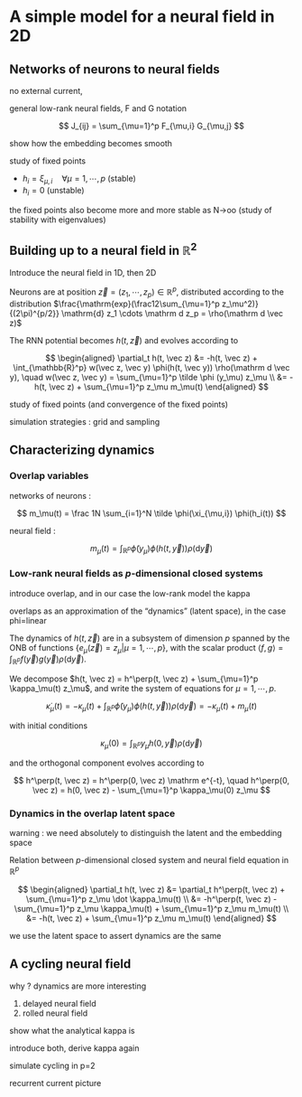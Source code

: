 # A simple model for a neural field in 2D

## Networks of neurons to neural fields

no external current, 

general low-rank neural fields, F and G notation

$$
J_{ij} = \sum_{\mu=1}^p F_{\mu,i} G_{\mu,j}
$$

show how the embedding becomes smooth

study of fixed points

- $h_i = \xi_{\mu,i} \quad \forall \mu = 1,\cdots,p$ (stable)
- $h_i=0$ (unstable)

the fixed points also become more and more stable as N->oo (study of stability with eigenvalues)

## Building up to a neural field in $\mathbb R^2$

Introduce the neural field in 1D, then 2D

Neurons are at position $\vec z = (z_1, \cdots, z_p) \in \mathbb{R}^p$, distributed according to the distribution $\frac{\mathrm{exp}(\frac12\sum_{\mu=1}^p z_\mu^2)}{(2\pi)^{p/2}} \mathrm{d} z_1 \cdots \mathrm d z_p = \rho(\mathrm d \vec z)$

The RNN potential becomes $h(t, \vec z)$ and evolves according to

$$
\begin{aligned}
\partial_t h(t, \vec z) &= -h(t, \vec z) + \int_{\mathbb{R}^p} w(\vec z, \vec y) \phi(h(t, \vec y)) \rho(\mathrm d \vec y),
\quad
w(\vec z, \vec y) = \sum_{\mu=1}^p \tilde \phi (y_\mu) z_\mu \\
&= -h(t, \vec z) + \sum_{\mu=1}^p z_\mu m_\mu(t)
\end{aligned}
$$

study of fixed points (and convergence of the fixed points)

simulation strategies : grid and sampling

## Characterizing dynamics

### Overlap variables

networks of neurons : 

$$
m_\mu(t) = \frac 1N \sum_{i=1}^N \tilde \phi(\xi_{\mu,i}) \phi(h_i(t))
$$

neural field :

$$
m_\mu(t) = \int_{\mathbb R^p} \tilde \phi(y_\mu) \phi(h(t,\vec y)) \rho(\mathrm d \vec y)
$$

### Low-rank neural fields as $p$-dimensional closed systems

introduce overlap, and in our case the low-rank model the kappa

overlaps as an approximation of the “dynamics” (latent space), in the case phi=linear

The dynamics of $h(t, \vec z)$ are in a subsystem of dimension $p$ spanned by the ONB of functions $\{e_\mu(\vec z) = z_\mu | \mu=1,\cdots,p\}$, with the scalar product $\langle f, g \rangle = \int_{\mathbb R^p} f(\vec y) g(\vec y) \rho(\mathrm d \vec y)$.

We decompose $h(t, \vec z) = h^\perp(t, \vec z) + \sum_{\mu=1}^p \kappa_\mu(t) z_\mu$, and write the system of equations for $\mu=1,\cdots,p$.

$$
\dot \kappa_\mu(t) = -\kappa_\mu(t) + \int_{\mathbb{R}^p} \tilde\phi(y_\mu) \phi(h(t, \vec y)) \rho(\mathrm d \vec y) = -\kappa_\mu(t) + m_\mu(t)
$$

with initial conditions

$$
\kappa_\mu(0) = \int_{\mathbb{R}^p} y_\mu h(0, \vec y) \rho(\mathrm d \vec y)
$$

and the orthogonal component evolves according to

$$
h^\perp(t, \vec z) = h^\perp(0, \vec z) \mathrm e^{-t},
\quad
h^\perp(0, \vec z) = h(0, \vec z) - \sum_{\mu=1}^p \kappa_\mu(0) z_\mu
$$

### Dynamics in the overlap latent space

warning : we need absolutely to distinguish the latent and the embedding space

Relation between $p$-dimensional closed system and neural field equation in $\mathbb R^p$

$$
\begin{aligned}
\partial_t h(t, \vec z) &= \partial_t h^\perp(t, \vec z) + \sum_{\mu=1}^p z_\mu \dot \kappa_\mu(t) \\
&= -h^\perp(t, \vec z) - \sum_{\mu=1}^p z_\mu \kappa_\mu(t) + \sum_{\mu=1}^p z_\mu m_\mu(t) \\
&= -h(t, \vec z) + \sum_{\mu=1}^p z_\mu m_\mu(t)
\end{aligned}
$$

we use the latent space to assert dynamics are the same

## A cycling neural field

why ? dynamics are more interesting

1. delayed neural field
2. rolled neural field

show what the analytical kappa is

introduce both, derive kappa again

simulate cycling in p=2

recurrent current picture
